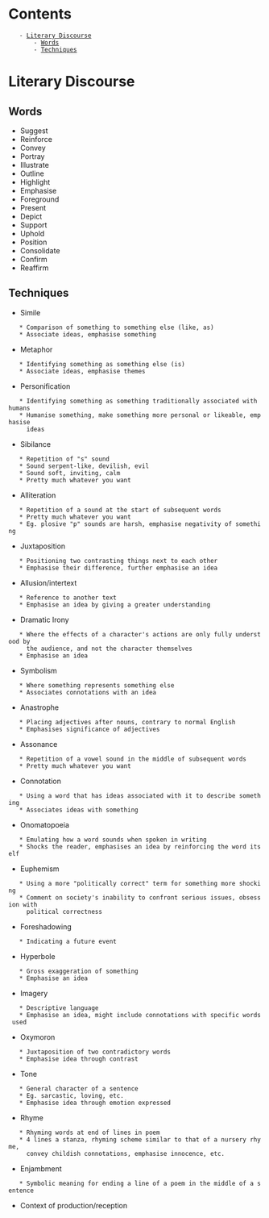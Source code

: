 
= Contents =
    - [[#Literary Discourse|Literary Discourse]]
        - [[#Literary Discourse#Words|Words]]
        - [[#Literary Discourse#Techniques|Techniques]]




= Literary Discourse =

== Words ==

* Suggest
* Reinforce
* Convey
* Portray
* Illustrate
* Outline
* Highlight
* Emphasise
* Foreground
* Present
* Depict
* Support
* Uphold
* Position
* Consolidate
* Confirm
* Reaffirm


== Techniques ==

* Simile
	* Comparison of something to something else (like, as)
	* Associate ideas, emphasise something
* Metaphor
	* Identifying something as something else (is)
	* Associate ideas, emphasise themes
* Personification
	* Identifying something as something traditionally associated with humans
	* Humanise something, make something more personal or likeable, emphasise
	  ideas
* Sibilance
	* Repetition of "s" sound
	* Sound serpent-like, devilish, evil
	* Sound soft, inviting, calm
	* Pretty much whatever you want
* Alliteration
	* Repetition of a sound at the start of subsequent words
	* Pretty much whatever you want
	* Eg. plosive "p" sounds are harsh, emphasise negativity of something
* Juxtaposition
	* Positioning two contrasting things next to each other
	* Emphasise their difference, further emphasise an idea
* Allusion/intertext
	* Reference to another text
	* Emphasise an idea by giving a greater understanding
* Dramatic Irony
	* Where the effects of a character's actions are only fully understood by
	  the audience, and not the character themselves
	* Emphasise an idea
* Symbolism
	* Where something represents something else
	* Associates connotations with an idea
* Anastrophe
	* Placing adjectives after nouns, contrary to normal English
	* Emphasises significance of adjectives
* Assonance
	* Repetition of a vowel sound in the middle of subsequent words
	* Pretty much whatever you want
* Connotation
	* Using a word that has ideas associated with it to describe something
	* Associates ideas with something
* Onomatopoeia
	* Emulating how a word sounds when spoken in writing
	* Shocks the reader, emphasises an idea by reinforcing the word itself
* Euphemism
	* Using a more "politically correct" term for something more shocking
	* Comment on society's inability to confront serious issues, obsession with
	  political correctness
* Foreshadowing
	* Indicating a future event
* Hyperbole
	* Gross exaggeration of something
	* Emphasise an idea
* Imagery
	* Descriptive language
	* Emphasise an idea, might include connotations with specific words used
* Oxymoron
	* Juxtaposition of two contradictory words
	* Emphasise idea through contrast
* Tone
	* General character of a sentence
	* Eg. sarcastic, loving, etc.
	* Emphasise idea through emotion expressed
* Rhyme
	* Rhyming words at end of lines in poem
	* 4 lines a stanza, rhyming scheme similar to that of a nursery rhyme,
	  convey childish connotations, emphasise innocence, etc.
* Enjambment
	* Symbolic meaning for ending a line of a poem in the middle of a sentence
* Context of production/reception

